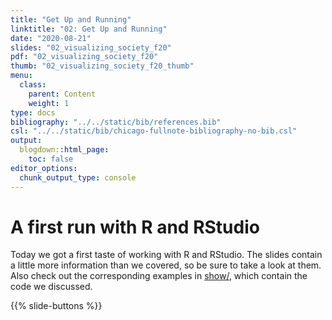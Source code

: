```yaml
---
title: "Get Up and Running"
linktitle: "02: Get Up and Running"
date: "2020-08-21"
slides: "02_visualizing_society_f20"
pdf: "02_visualizing_society_f20"
thumb: "02_visualizing_society_f20_thumb"
menu:
  class:
    parent: Content
    weight: 1
type: docs
bibliography: "../../static/bib/references.bib"
csl: "../../static/bib/chicago-fullnote-bibliography-no-bib.csl"
output:
  blogdown::html_page:
    toc: false
editor_options: 
  chunk_output_type: console
---
```


# A first run with R and RStudio

Today we got a first taste of working with R and RStudio. The slides contain a little more information than we covered, so be sure to take a look at them. Also check out the corresponding examples in [show/](/show/), which contain the code we discussed.


{{% slide-buttons %}}
